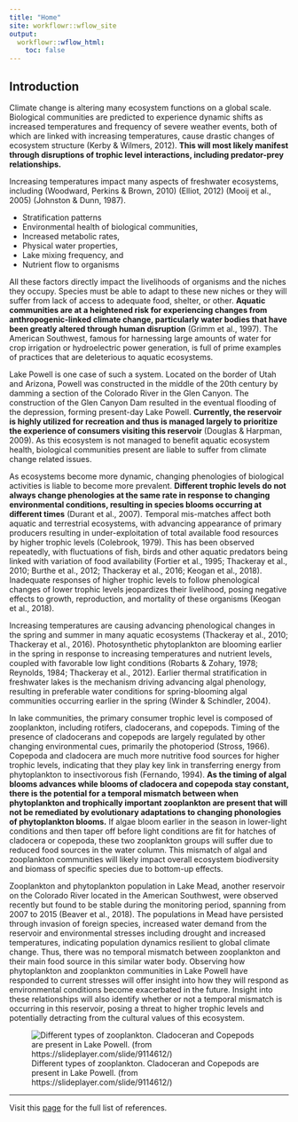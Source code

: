 ```yaml
---
title: "Home"
site: workflowr::wflow_site
output:
  workflowr::wflow_html:
    toc: false
---
```


## Introduction 
Climate change is altering many ecosystem functions on a global scale. Biological communities are predicted to experience dynamic shifts as increased temperatures and frequency of severe weather events, both of which are linked with increasing temperatures, cause drastic changes of ecosystem structure (Kerby & Wilmers, 2012). **This will most likely manifest through disruptions of trophic level interactions, including predator-prey relationships.**

Increasing temperatures impact many aspects of freshwater ecosystems, including (Woodward, Perkins & Brown, 2010) (Elliot, 2012) (Mooij et al., 2005) (Johnston & Dunn, 1987).

 * Stratification patterns
 * Environmental health of biological communities, 
 * Increased metabolic rates, 
 * Physical water properties, 
 * Lake mixing frequency, and 
 * Nutrient flow to organisms 

All these factors directly impact the livelihoods of organisms and the niches they occupy. Species must be able to adapt to these new niches or they will suffer from lack of access to adequate food, shelter, or other. **Aquatic communities are at a heightened risk for experiencing changes from anthropogenic-linked climate change, particularly water bodies that have been greatly altered through human disruption** (Grimm et al., 1997). The American Southwest, famous for harnessing large amounts of water for crop irrigation or hydroelectric power generation, is full of prime examples of practices that are deleterious to aquatic ecosystems. 

Lake Powell is one case of such a system. Located on the border of Utah and Arizona, Powell was constructed in the middle of the 20th century by damming a section of the Colorado River in the Glen Canyon. The construction of the Glen Canyon Dam resulted in the eventual flooding of the depression, forming present-day Lake Powell. **Currently, the reservoir is highly utilized for recreation and thus is managed largely to prioritize the experience of consumers visiting this reservoir** (Douglas & Harpman, 2009). As this ecosystem is not managed to benefit aquatic ecosystem health, biological communities present are liable to suffer from climate change related issues.

As ecosystems become more dynamic, changing phenologies of biological activities is liable to become more prevalent. **Different trophic levels do not always change phenologies at the same rate in response to changing environmental conditions, resulting in species blooms occurring at different times** (Durant et al., 2007). Temporal mis-matches affect both aquatic and terrestrial ecosystems, with advancing appearance of primary producers resulting in under-exploitation of total available food resources by higher trophic levels (Colebrook, 1979). This has been observed repeatedly, with fluctuations of fish, birds and other aquatic predators being linked with variation of food availability (Fortier et al., 1995; Thackeray et al., 2010; Burthe et al., 2012; Thackeray et al., 2016; Keogan et al., 2018). Inadequate responses of higher trophic levels to follow phenological changes of lower trophic levels jeopardizes their livelihood, posing negative effects to growth, reproduction, and mortality of these organisms (Keogan et al., 2018).

Increasing temperatures are causing advancing phenological changes in the spring and summer in many aquatic ecosystems (Thackeray et al., 2010; Thackeray et al., 2016). Photosynthetic phytoplankton are blooming earlier in the spring in response to increasing temperatures and nutrient levels, coupled with favorable low light conditions (Robarts & Zohary, 1978; Reynolds, 1984; Thackeray et al., 2012). Earlier thermal stratification in freshwater lakes is the mechanism driving advancing algal phenology, resulting in preferable water conditions for spring-blooming algal communities occurring earlier in the spring (Winder & Schindler, 2004). 

In lake communities, the primary consumer trophic level is composed of zooplankton, including rotifers, cladocerans, and copepods. Timing of the presence of cladocerans and copepods are largely regulated by other changing environmental cues, primarily the photoperiod (Stross, 1966). Copepoda and cladocera are much more nutritive food sources for higher trophic levels, indicating that they play key link in transferring energy from phytoplankton to insectivorous fish (Fernando, 1994). **As the timing of algal blooms advances while blooms of cladocera and copepoda stay constant, there is the potential for a temporal mismatch between when phytoplankton and trophically important zooplankton are present that will not be remediated by evolutionary adaptations to changing phonologies of phytoplankton blooms.** If algae bloom earlier in the season in lower-light conditions and then taper off before light conditions are fit for hatches of cladocera or copepoda, these two zooplankton groups will suffer due to reduced food sources in the water column. This mismatch of algal and zooplankton communities will likely impact overall ecosystem biodiversity and biomass of specific species due to bottom-up effects.

Zooplankton and phytoplankton population in Lake Mead, another reservoir on the Colorado River located in the American Southwest, were observed recently but found to be stable during the monitoring period, spanning from 2007 to 2015 (Beaver et al., 2018). The populations in Mead have persisted through invasion of foreign species, increased water demand from the reservoir and environmental stresses including drought and increased temperatures, indicating population dynamics resilient to global climate change. Thus, there was no temporal mismatch between zooplankton and their main food source in this similar water body. Observing how phytoplankton and zooplankton communities in Lake Powell have responded to current stresses will offer insight into how they will respond as environmental conditions become exacerbated in the future. Insight into these relationships will also identify whether or not a temporal mismatch is occurring in this reservoir, posing a threat to higher trophic levels and potentially detracting from the cultural values of this ecosystem.

![Different types of zooplankton. Cladoceran and Copepods are present in Lake Powell. (from https://slideplayer.com/slide/9114612/)](intro_zoop.png)

*** 

Visit this [page](references.html) for the full list of references.
